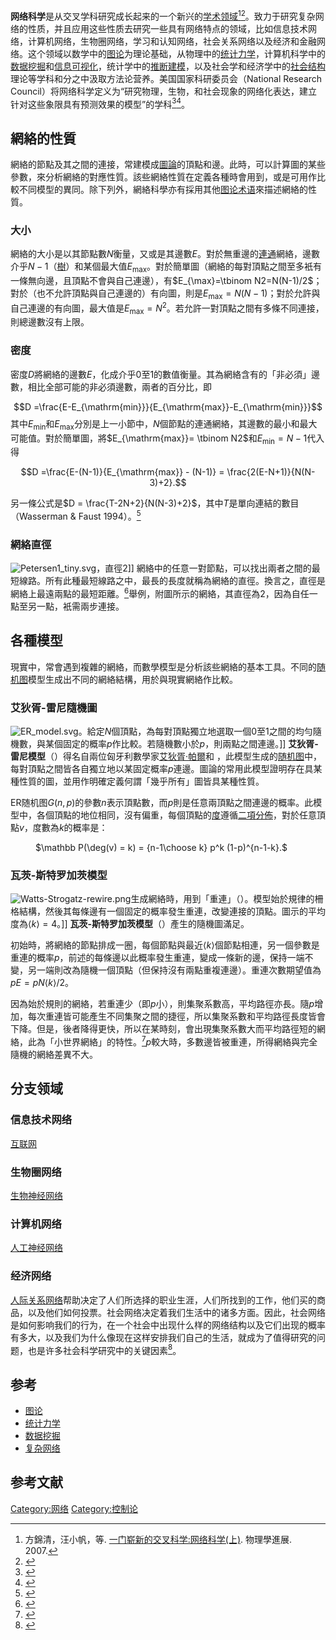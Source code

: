 {{Merge to|网络理论|discuss=Talk:网络理论#請求與网络科学合併|time=2022-03-03T21:52:20+00:00}}
{{expert|time=2014-07-07T04:53:13+00:00}}
{{Expand|time=2014-07-06T23:49:45+00:00}}
{{NoteTA
|G1 = IT
}}
'''网络科学'''是从交叉学科研究成长起来的一个新兴的[[学术领域|学术领域]]<ref>方錦清，汪小帆，等. [http://www.cnki.com.cn/Article/CJFDTotal-WLXJ200703001.htm 一门崭新的交叉科学:网络科学(上)]. 物理學進展. 2007.</ref><ref>{{cite web | language = en | publisher = Annual Review of Sociology | title = THE “NEW” SCIENCE OF NETWORKS | url = http://obssr.od.nih.gov/issh/2012/files/network_analysis_readings/Watts_2004.pdf | author = Duncan J. Watts | date = 2004年 | accessdate = 2014-07-06 | deadurl = yes | archiveurl = https://web.archive.org/web/20140714151048/http://obssr.od.nih.gov/issh/2012/files/network_analysis_readings/Watts_2004.pdf | archivedate = 2014-07-14 }}</ref>。致力于研究复杂网络的性质，并且应用这些性质去研究一些具有网络特点的领域，比如信息技术网络，计算机网络，生物圈网络，学习和认知网络，社会关系网络以及经济和金融网络。这个领域以数学中的[[图论|图论]]为理论基础，从物理中的[[统计力学|统计力学]]，计算机科学中的[[数据挖掘|数据挖掘]]和[[信息可视化|信息可视化]]，统计学中的[[推断建模|推断建模]]，以及社会学和经济学中的[[社会结构|社会结构]]理论等学科和分之中汲取方法论营养。美国国家科研委员会（National Research Council）将网络科学定义为“研究物理，生物，和社会现象的网络化表达，建立针对这些象限具有预测效果的模型”的学科<ref>{{cite book|title=Network Science |author=Committee on Network Science for Future Army Applications |publisher=National Research Council |isbn=0309653886 |year=2006 |url=http://www.nap.edu/catalog/11516.html}}</ref><ref>{{cite book|title=Network Science: Theory and Applications |author=Ted G. Lewis |publisher= Wiley |isbn=0470331887 | year=2009 | url=http://books.google.com/books/about/Network_Science.html?id=CQHdVzFFVG8C}}</ref>。

== 網絡的性質 ==
網絡的節點及其之間的連接，常建模成[[圖論|圖論]]的頂點和邊。此時，可以計算圖的某些參數，來分析網絡的對應性質。該些網絡性質在定義各種{{link-en|網絡模型|network model}}時會用到，或是可用作比較不同模型的異同。除下列外，網絡科學亦有採用其他[[图论术语|图论术语]]來描述網絡的性質。

=== 大小 ===
網絡的大小是以其節點數<math>N</math>衡量，又或是其邊數<math>E</math>。對於無重邊的[[連通圖|連通]]網絡，邊數介乎<math>N-1</math>（[[樹_(圖論)|樹]]）和某個最大值<math>E_{\max}</math>。對於簡單圖（網絡的每對頂點之間至多衹有一條無向邊，且頂點不會與自己連邊），有<math>E_{\max}=\tbinom N2=N(N-1)/2</math>；對於（也不允許頂點與自己連邊的）有向圖，則是<math>E_{\max}=N(N-1)</math>；對於允許與自己連邊的有向圖，最大值是<math>E_{\max}=N^2</math>。若允許一對頂點之間有多條不同連接，則總邊數沒有上限。

=== 密度 ===
密度<math>D</math>將網絡的邊數<math>E</math>，化成介乎<math>0</math>至<math>1</math>的數值衡量。其為網絡含有的「非必須」邊數，相比全部可能的非必須邊數，兩者的百分比，即

:<math>D =\frac{E-E_{\mathrm{min}}}{E_{\mathrm{max}}-E_{\mathrm{min}}}</math>
其中<math>E_{\mathrm{min}}</math>和<math>E_{\mathrm{max}}</math>分別是上一小節中，<math>N</math>個節點的連通網絡，其邊數的最小和最大可能值。對於簡單圖，將<math>E_{\mathrm{max}}= \tbinom N2</math>和<math>E_{\mathrm{min}} = N-1</math>代入得

:<math>D =\frac{E-(N-1)}{E_{\mathrm{max}} - (N-1)} = \frac{2(E-N+1)}{N(N-3)+2}.</math>

另一條公式是<math>D = \frac{T-2N+2}{N(N-3)+2}</math>，其中<math>T</math>是單向連結的數目（Wasserman & Faust 1994）。<ref>{{Cite journal|last1 = Gockel| first1 = C.|last2 = Werth|first2 =  L. |year = 2010|title = Measuring and modeling shared leadership: Traditional approaches and new ideas|journal =  Journal of Personnel Psychology|volume =  9|issue = 4|pages = 172–180|doi = 10.1027/1866-5888/a000023}}</ref>

=== 網絡直徑 ===
[[File:Petersen1_tiny.svg|frame]]，直徑2]]
網絡中的任意一對節點，可以找出兩者之間的最短線路。所有此種最短線路之中，最長的長度就稱為網絡的直徑。換言之，直徑是網絡上最遠兩點的最短距離。<ref>{{cite MathWorld|GraphDiameter|Graph Diameter}}</ref>舉例，附圖所示的網絡，其直徑為2，因為自任一點至另一點，衹需兩步連接。

== 各種模型 ==
現實中，常會遇到複雜的網絡，而數學模型是分析該些網絡的基本工具。不同的[[随机图|随机图]]模型生成出不同的網絡結構，用於與現實網絡作比較。

=== 艾狄胥-雷尼隨機圖 ===
{{main|ER随机图}}
[[File:ER_model.svg|thumb]]。給定<math>N</math>個頂點，為每對頂點獨立地選取一個<math>0</math>至<math>1</math>之間的均勻隨機數，與某個固定的概率<math>p</math>作比較。若隨機數小於<math>p</math>，則兩點之間連邊。]] 
'''艾狄胥-雷尼模型'''（{{lang-en|Erdős–Rényi model}}）得名自兩位匈牙利數學家[[埃尔德什·帕尔|艾狄胥·帕爾]]和{{link-en|雷尼·奥爾弗雷德|Alfréd Rényi}}<!--此姓名譯法出自《世界人名翻译大辞典·上》，匈文人名先姓後名-->，此模型生成的[[随机图|随机图]]中，每對頂點之間皆各自獨立地以某固定概率<math>p</math>連邊。圖論的{{link-en|概率法|probabilistic method}}常用此模型證明存在具某種性質的圖，並用作明確定義何謂「幾乎所有」圖皆具某種性質。

ER随机图<math>G(n, p)</math>的參數<math>n</math>表示頂點數，而<math>p</math>則是任意兩頂點之間連邊的概率。此模型中，各個頂點的地位相同，沒有偏重，每個頂點的[[度_(圖論)|度]]遵循[[二項分佈|二項分佈]]，對於任意頂點<math>v</math>，度數為<math>k</math>的概率是：

: <math>\mathbb P(\deg(v) = k) = {n-1\choose k} p^k (1-p)^{n-1-k}.</math>

=== 瓦茨-斯特罗加茨模型 ===
{{main|瓦茨-斯特罗加茨模型}}
[[File:Watts-Strogatz-rewire.png|thumb]]生成網絡時，用到「重連」（{{lang|en|rewiring}}）。模型始於規律的柵格結構，然後其每條邊有一個固定的概率發生重連，改變連接的頂點。圖示的平均度為<math>\langle k\rangle = 4</math>。]]
'''瓦茨-斯特罗加茨模型'''（{{lang|en|Watts–Strogatz model}}）產生的隨機圖滿足{{link-en|小世界性質|small-world properties}}。

初始時，將網絡的節點排成一圈，每個節點與最近<math>\langle k\rangle</math>個節點相連，另一個參數是重連的概率<math>p</math>，前述的每條邊以此概率發生重連，變成一條新的邊，保持一端不變，另一端則改為隨機一個頂點（但保持沒有兩點重複連邊）。重連次數期望值為<math>pE = pN\langle k\rangle/2</math>。

因為始於規則的網絡，若重連少（即<math>p</math>小），則集聚系數高，平均路徑亦長。隨<math>p</math>增加，每次重連皆可能產生不同集聚之間的捷徑，所以集聚系數和平均路徑長度皆會下降。但是，後者降得更快，所以在某時刻，會出現集聚系數大而平均路徑短的網絡，此為「小世界網絡」的特性。<ref>{{cite book|author1 = 汪小帆|author2 = 李翔 |author3 = 陳關榮| title = 复杂网络理论及其应用|publisher = 清華大學出版社|year = 2006|isbn = 9787302125051| url = https://www.google.co.uk/books/edition/%E5%A4%8D%E6%9D%82%E7%BD%91%E7%BB%9C%E7%90%86%E8%AE%BA%E5%8F%8A%E5%85%B6%E5%BA%94%E7%94%A8/IMzxW0XiuDQC?hl=en&gbpv=1&pg=PA22&printsec=frontcover|page = 22}}</ref><math>p</math>較大時，多數邊皆被重連，所得網絡與完全隨機的網絡差異不大。

==分支领域==

===信息技术网络===
[[互联网|互联网]]

===生物圈网络===
[[生物神经网络|生物神经网络]]

===计算机网络===
[[人工神经网络|人工神经网络]]

===经济网络===
[[人际关系|人际关系网络]]帮助决定了人们所选择的职业生涯，人们所找到的工作，他们买的商品，以及他们如何投票。社会网络决定着我们生活中的诸多方面。因此，社会网络是如何影响我们的行为，在一个社会中出现什么样的网络结构以及它们出现的概率有多大，以及我们为什么像现在这样安排我们自己的生活，就成为了值得研究的问题，也是许多社会科学研究中的关键因素<ref>{{cite book|title=Social and Economic Networks |author=Matthew O. Jackson |publisher= Princeton University Press |isbn=0691148201 | year=2010 | url=http://books.google.com/books/about/Social_and_Economic_Networks.html?id=rFzHinVAq7gC}}</ref>。

==参考==
*[[图论|图论]]
*[[统计力学|统计力学]]
*[[数据挖掘|数据挖掘]]
*[[复杂网络|复杂网络]]

==参考文献==
<references></references>

[[Category:网络|Category:网络]]
[[Category:控制论|Category:控制论]]